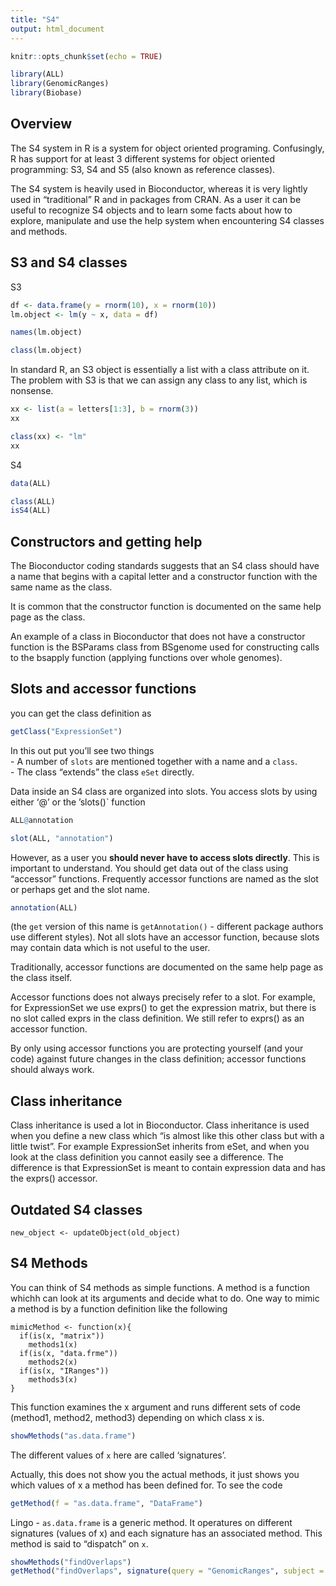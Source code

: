 ```yaml
---
title: "S4"
output: html_document
---
```


```r
knitr::opts_chunk$set(echo = TRUE)
```


```r
library(ALL)
library(GenomicRanges)
library(Biobase)
```


## Overview  
The S4 system in R is a system for object oriented programing. Confusingly, R has support for at least 3 different systems for object oriented programming: S3, S4 and S5 (also known as reference classes).  


The S4 system is heavily used in Bioconductor, whereas it is very lightly used in “traditional” R and in packages from CRAN. As a user it can be useful to recognize S4 objects and to learn some facts about how to explore, manipulate and use the help system when encountering S4 classes and methods.  


## S3 and S4 classes  
S3  
```r
df <- data.frame(y = rnorm(10), x = rnorm(10))
lm.object <- lm(y ~ x, data = df)
```

```r
names(lm.object)
```

```r
class(lm.object)
```

In standard R, an S3 object is essentially a list with a class attribute on it. The problem with S3 is that we can assign any class to any list, which is nonsense.   

```r
xx <- list(a = letters[1:3], b = rnorm(3))
xx
```
```r
class(xx) <- "lm"
xx
```

S4  
```r
data(ALL)
```

```r
class(ALL)
isS4(ALL)
```


## Constructors and getting help  
The Bioconductor coding standards suggests that an S4 class should have a name that begins with a capital letter and a constructor function with the same name as the class.  

It is common that the constructor function is documented on the same help page as the class.  

An example of a class in Bioconductor that does not have a constructor function is the BSParams class from BSgenome used for constructing calls to the bsapply function (applying functions over whole genomes).  


## Slots and accessor functions  
you can get the class definition as  
```r
getClass("ExpressionSet")
```

In this out put you'll see two things  
- A number of `slots` are mentioned together with a name and a `class`.  
- The class "extends" the class `eSet` directly.  


Data inside an S4 class are organized into slots. You access slots by using either ‘@’ or the ’slots()` function  
```r
ALL@annotation
```

```r
slot(ALL, "annotation")
```
 
However, as a user you **should never have to access slots directly**. This is important to understand. You should get data out of the class using “accessor” functions. Frequently accessor functions are named as the slot or perhaps get and the slot name.  

```r
annotation(ALL)
```

(the `get` version of this name is `getAnnotation()` - different package authors use different styles). Not all slots have an accessor function, because slots may contain data which is not useful to the user.

Traditionally, accessor functions are documented on the same help page as the class itself.  

Accessor functions does not always precisely refer to a slot. For example, for ExpressionSet we use exprs() to get the expression matrix, but there is no slot called exprs in the class definition. We still refer to exprs() as an accessor function.  

By only using accessor functions you are protecting yourself (and your code) against future changes in the class definition; accessor functions should always work.  


## Class inheritance  
Class inheritance is used a lot in Bioconductor. Class inheritance is used when you define a new class which “is almost like this other class but with a little twist”. For example ExpressionSet inherits from eSet, and when you look at the class definition you cannot easily see a difference. The difference is that ExpressionSet is meant to contain expression data and has the exprs() accessor.  


## Outdated S4 classes  
```
new_object <- updateObject(old_object)
```


## S4 Methods  
You can think of S4 methods as simple functions. A method is a function whichh can look at its arguments and decide what to do. One way to mimic a method is by a function definition like the following  
```
mimicMethod <- function(x){
  if(is(x, "matrix"))
    methods1(x)
  if(is(x, "data.frme"))
    methods2(x)
  if(is(x, "IRanges"))
    methods3(x)
}
```
This function examines the x argument and runs different sets of code (method1, method2, method3) depending on which class x is.  
```r
showMethods("as.data.frame")
```

The different values of `x` here are called 'signatures'.  

Actually, this does not show you the actual methods, it just shows you which values of x a method has been defined for. To see the code  
```r
getMethod(f = "as.data.frame", "DataFrame")
```

Lingo - `as.data.frame` is a generic method. It operatures on different signatures (values of x) and each signature has an associated method. This method is said to “dispatch” on `x`.   


```r
showMethods("findOverlaps")
getMethod("findOverlaps", signature(query = "GenomicRanges", subject = "GenomicRanges"))
```

  










